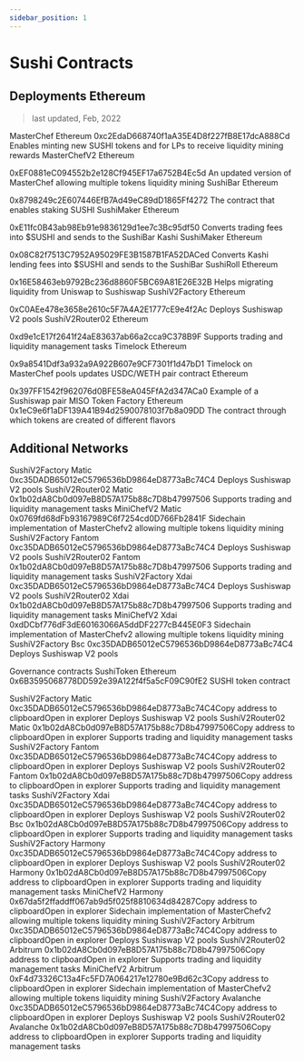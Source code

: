 ```yaml
---
sidebar_position: 1
---
```


# Sushi Contracts

## Deployments Ethereum

> last updated, Feb, 2022

MasterChef Ethereum 0xc2EdaD668740f1aA35E4D8f227fB8E17dcA888Cd Enables minting
new SUSHI tokens and for LPs to receive liquidity mining rewards MasterChefV2
Ethereum

0xEF0881eC094552b2e128Cf945EF17a6752B4Ec5d An updated version of MasterChef
allowing multiple tokens liquidity mining SushiBar Ethereum

0x8798249c2E607446EfB7Ad49eC89dD1865Ff4272 The contract that enables staking
SUSHI SushiMaker Ethereum

0xE11fc0B43ab98Eb91e9836129d1ee7c3Bc95df50 Converts trading fees into $SUSHI and
sends to the SushiBar Kashi SushiMaker Ethereum

0x08C82f7513C7952A95029FE3B1587B1FA52DACed Converts Kashi lending fees into
$SUSHI and sends to the SushiBar SushiRoll Ethereum

0x16E58463eb9792Bc236d8860F5BC69A81E26E32B Helps migrating liquidity from
Uniswap to Sushiswap SushiV2Factory Ethereum

0xC0AEe478e3658e2610c5F7A4A2E1777cE9e4f2Ac Deploys Sushiswap V2 pools
SushiV2Router02 Ethereum

0xd9e1cE17f2641f24aE83637ab66a2cca9C378B9F Supports trading and liquidity
management tasks Timelock Ethereum

0x9a8541Ddf3a932a9A922B607e9CF7301f1d47bD1 Timelock on MasterChef pools updates
USDC/WETH pair contract Ethereum

0x397FF1542f962076d0BFE58eA045FfA2d347ACa0 Example of a Sushiswap pair MISO
Token Factory Ethereum 0x1eC9e6f1aDF139A41B94d2590078103f7b8a09DD The contract
through which tokens are created of different flavors

## Additional Networks

SushiV2Factory Matic 0xc35DADB65012eC5796536bD9864eD8773aBc74C4 Deploys
Sushiswap V2 pools SushiV2Router02 Matic
0x1b02dA8Cb0d097eB8D57A175b88c7D8b47997506 Supports trading and liquidity
management tasks MiniChefV2 Matic 0x0769fd68dFb93167989C6f7254cd0D766Fb2841F
Sidechain implementation of MasterChefv2 allowing multiple tokens liquidity
mining SushiV2Factory Fantom 0xc35DADB65012eC5796536bD9864eD8773aBc74C4 Deploys
Sushiswap V2 pools SushiV2Router02 Fantom
0x1b02dA8Cb0d097eB8D57A175b88c7D8b47997506 Supports trading and liquidity
management tasks SushiV2Factory Xdai 0xc35DADB65012eC5796536bD9864eD8773aBc74C4
Deploys Sushiswap V2 pools SushiV2Router02 Xdai
0x1b02dA8Cb0d097eB8D57A175b88c7D8b47997506 Supports trading and liquidity
management tasks MiniChefV2 Xdai 0xdDCbf776dF3dE60163066A5ddDF2277cB445E0F3
Sidechain implementation of MasterChefv2 allowing multiple tokens liquidity
mining SushiV2Factory Bsc 0xc35DADB65012eC5796536bD9864eD8773aBc74C4 Deploys
Sushiswap V2 pools

Governance contracts SushiToken Ethereum
0x6B3595068778DD592e39A122f4f5a5cF09C90fE2 SUSHI token contract

SushiV2Factory Matic 0xc35DADB65012eC5796536bD9864eD8773aBc74C4Copy address to
clipboardOpen in explorer Deploys Sushiswap V2 pools SushiV2Router02 Matic
0x1b02dA8Cb0d097eB8D57A175b88c7D8b47997506Copy address to clipboardOpen in
explorer Supports trading and liquidity management tasks SushiV2Factory Fantom
0xc35DADB65012eC5796536bD9864eD8773aBc74C4Copy address to clipboardOpen in
explorer Deploys Sushiswap V2 pools SushiV2Router02 Fantom
0x1b02dA8Cb0d097eB8D57A175b88c7D8b47997506Copy address to clipboardOpen in
explorer Supports trading and liquidity management tasks SushiV2Factory Xdai
0xc35DADB65012eC5796536bD9864eD8773aBc74C4Copy address to clipboardOpen in
explorer Deploys Sushiswap V2 pools SushiV2Router02 Bsc
0x1b02dA8Cb0d097eB8D57A175b88c7D8b47997506Copy address to clipboardOpen in
explorer Supports trading and liquidity management tasks SushiV2Factory Harmony
0xc35DADB65012eC5796536bD9864eD8773aBc74C4Copy address to clipboardOpen in
explorer Deploys Sushiswap V2 pools SushiV2Router02 Harmony
0x1b02dA8Cb0d097eB8D57A175b88c7D8b47997506Copy address to clipboardOpen in
explorer Supports trading and liquidity management tasks MiniChefV2 Harmony
0x67da5f2ffaddff067ab9d5f025f8810634d84287Copy address to clipboardOpen in
explorer Sidechain implementation of MasterChefv2 allowing multiple tokens
liquidity mining SushiV2Factory Arbitrum
0xc35DADB65012eC5796536bD9864eD8773aBc74C4Copy address to clipboardOpen in
explorer Deploys Sushiswap V2 pools SushiV2Router02 Arbitrum
0x1b02dA8Cb0d097eB8D57A175b88c7D8b47997506Copy address to clipboardOpen in
explorer Supports trading and liquidity management tasks MiniChefV2 Arbitrum
0xF4d73326C13a4Fc5FD7A064217e12780e9Bd62c3Copy address to clipboardOpen in
explorer Sidechain implementation of MasterChefv2 allowing multiple tokens
liquidity mining SushiV2Factory Avalanche
0xc35DADB65012eC5796536bD9864eD8773aBc74C4Copy address to clipboardOpen in
explorer Deploys Sushiswap V2 pools SushiV2Router02 Avalanche
0x1b02dA8Cb0d097eB8D57A175b88c7D8b47997506Copy address to clipboardOpen in
explorer Supports trading and liquidity management tasks
